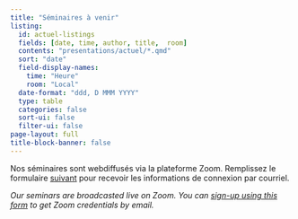 ```yaml
---
title: "Séminaires à venir"
listing:
  id: actuel-listings
  fields: [date, time, author, title,  room]
  contents: "presentations/actuel/*.qmd"
  sort: "date"
  field-display-names:
    time: "Heure"
    room: "Local"
  date-format: "ddd, D MMM YYYY"
  type: table
  categories: false
  sort-ui: false
  filter-ui: false
page-layout: full
title-block-banner: false
---
```



Nos séminaires sont webdiffusés via la plateforme Zoom. Remplissez le formulaire [suivant](https://forms.gle/FiBuCH3fLcMGfA9RA) pour recevoir les informations de connexion par courriel.


*Our seminars are broadcasted live on Zoom. You can [sign-up using this form](https://forms.gle/FiBuCH3fLcMGfA9RA) to get Zoom credentials by email.*

::: {#actuel-listings}
:::

